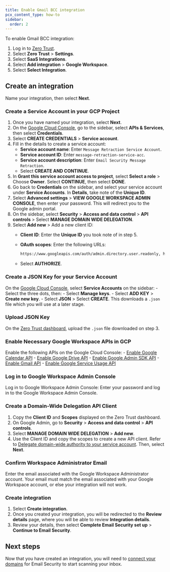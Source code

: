 ```yaml
---
title: Enable Gmail BCC integration
pcx_content_type: how-to
sidebar:
  order: 2
---
```


To enable Gmail BCC integration:

1. Log in to [Zero Trust](https://one.dash.cloudflare.com/).
2. Select **Zero Trust** > **Settings**.
3. Select **SaaS Integrations**.
4. Select **Add integration** > **Google Workspace**.
5. Select **Select Integration**.

## Create an integration

Name your integration, then select **Next**.

### Create a Service Account in your GCP Project

1. Once you have named your integration, select **Next**.
2. On the [Google Cloud Console](https://console.cloud.google.com/welcome/new), go to the sidebar, select **APIs & Services**, then select **Credentials**.
3. Select **CREATE CREDENTIALS** > **Service account**.
4. Fill in the details to create a service account:
    - **Service account name**: Enter `Message Retraction Service Account`.
    - **Service account ID**: Enter `message-retraction-service-acc`.
    - **Service account description**: Enter `Email Security Message Retraction`.
    - Select **CREATE AND CONTINUE**.
5. In **Grant this service account access to project**, select **Select a role** > Choose **Owner**. Select **CONTINUE**, then select **DONE**.
6. Go back to **Credentials** on the sidebar, and select your service account under **Service Accounts**. In **Details**, take note of the **Unique ID**.
7. Select **Advanced settings** > **VIEW GOOGLE WORKSPACE ADMIN CONSOLE**, then enter your password. This will redirect you to the Google admin portal.
8. On the sidebar, select **Security** > **Access and data control** > **API controls** > Select **MANAGE DOMAIN WIDE DELEGATION**.
9. Select **Add new** > Add a new client ID:
    - **Client ID**: Enter the **Unique ID** you took note of in step 5.
    - **OAuth scopes**: Enter the following URLs:
    
        ```txt
        https://www.googleapis.com/auth/admin.directory.user.readonly, https://www.googleapis.com/auth/admin.directory.group.readonly, https://www.googleapis.com/auth/admin.directory.user.alias.readonly, https://www.googleapis.com/auth/gmail.labels, https://mail.google.com/
        ```
    - Select **AUTHORIZE**.

### Create a JSON Key for your Service Account

On the [Google Cloud Console](https://console.cloud.google.com/welcome/new), select **Service Accounts** on the sidebar:
    - Select the three dots, then:
        - Select **Manage keys**.
        - Select **ADD KEY** > **Create new key**.
        - Select **JSON** > Select **CREATE**. This downloads a `.json` file which you will use at a later stage.

### Upload JSON Key

On the [Zero Trust dashboard](https://one.dash.cloudflare.com/), upload the `.json` file downloaded on step 3.

### Enable Necessary Google Workspace APIs in GCP

Enable the following APIs on the Google Cloud Console:
    - [Enable Google Calendar API](https://console.cloud.google.com/apis/library/calendar-json.googleapis.com?project=winter-surf-439414-h1)
    - [Enable Google Drive API](https://console.cloud.google.com/apis/library/drive.googleapis.com?project=winter-surf-439414-h1)
    - [Enable Google Admin SDK API](https://console.cloud.google.com/apis/library/admin.googleapis.com?project=winter-surf-439414-h1)
    - [Enable Gmail API](https://console.cloud.google.com/apis/library/gmail.googleapis.com?project=winter-surf-439414-h1)
    - [Enable Google Service Usage API](https://console.cloud.google.com/apis/library/serviceusage.googleapis.com?project=winter-surf-439414-h1)

### Log in to Google Workspace Admin Console

Log in to Google Workspace Admin Console: Enter your password and log in to the Google Workspace Admin Console.

### Create a Domain-Wide Delegation API Client

1. Copy the **Client ID** and **Scopes** displayed on the Zero Trust dashboard.
2. On Google Admin, go to **Security** > **Access and data control** > **API controls**.
3. Select **MANAGE DOMAIN WIDE DELEGATION** > **Add new**.
4. Use the Client ID and copy the scopes to create a new API client. Refer to [Delegate domain-wide authority to your service account](https://cloud.google.com/chronicle/docs/soar/marketplace-integrations/google-alert-center?_gl=1*skktsb*_ga*MTMxODg5NDExMy4xNzI5NjA1MzYy*_ga_WH2QY8WWF5*MTcyOTc3MDg2Ny40LjEuMTcyOTc3MDg5OC4yOS4wLjA.#delegate_domain-wide_authority_to_your_service_account). Then, select **Next**.

### Confirm Workspace Administrator Email

Enter the email associated with the Google Workspace Administrator account. Your email must match the email associated with your Google Workspace account, or else your integration will not work.

### Create integration

1. Select **Create integration**.
2. Once you created your integration, you will be redirected to the **Review details** page, where you will be able to review **Integration details**. 
3. Review your details, then select **Complete Email Security set up** > **Continue to Email Security**.

## Next steps

Now that you have created an integration, you will need to [connect your domains](/cloudflare-one/email-security/setup/post-delivery-deployment/bcc-journaling/bcc-setup/gmail-bcc-setup/connect-domains/) for Email Security to start scanning your inbox.